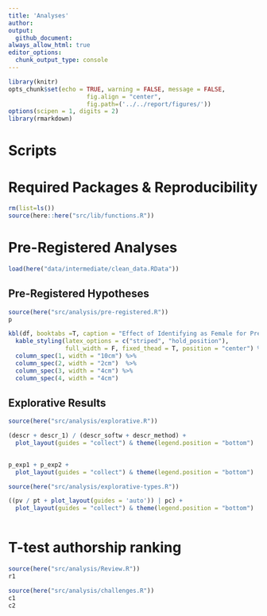 ```yaml
---
title: 'Analyses'
author: 
output: 
  github_document:
always_allow_html: true
editor_options: 
  chunk_output_type: console
---
```


```r
library(knitr)
opts_chunk$set(echo = TRUE, warning = FALSE, message = FALSE,
                      fig.align = "center",
                      fig.path=('../../report/figures/'))
options(scipen = 1, digits = 2)
library(rmarkdown)
```

# Scripts


# Required Packages &amp; Reproducibility
```r
rm(list=ls())
source(here::here("src/lib/functions.R"))
```

# Pre-Registered Analyses

```r
load(here("data/intermediate/clean_data.RData"))
```


## Pre-Registered Hypotheses 
```r
source(here("src/analysis/pre-registered.R"))
p

kbl(df, booktabs =T, caption = "Effect of Identifying as Female for Pre-Registered Hypothesis") %>%
  kable_styling(latex_options = c("striped", "hold_position"),
                full_width = F, fixed_thead = T, position = "center") %>%
  column_spec(1, width = "10cm") %>%
  column_spec(2, width = "2cm")  %>%
  column_spec(3, width = "4cm") %>%
  column_spec(4, width = "4cm")
```

## Explorative Results
```r
source(here("src/analysis/explorative.R"))

(descr + descr_1) / (descr_softw + descr_method) + 
  plot_layout(guides = "collect") & theme(legend.position = "bottom")
  

p_exp1 + p_exp2 + 
  plot_layout(guides = "collect") & theme(legend.position = "bottom")
```

```r
source(here("src/analysis/explorative-types.R"))

((pv / pt + plot_layout(guides = 'auto')) | pc) +
  plot_layout(guides = "collect") & theme(legend.position = "bottom")
  
```

# T-test authorship ranking

```r
source(here("src/analysis/Review.R"))
r1
```

```r
source(here("src/analysis/challenges.R"))
c1
c2
```